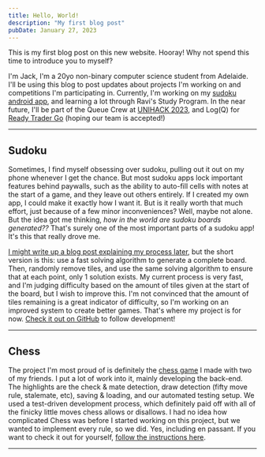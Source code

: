 ```yaml
---
title: Hello, World!
description: "My first blog post"
pubDate: January 27, 2023
---
```


This is my first blog post on this new website. Hooray! Why not spend this time to introduce you to myself? 

I'm Jack, I'm a 20yo non-binary computer science student from Adelaide. I'll be using this blog to post updates about projects I'm working on and
competitions I'm participating in. 
Currently, I'm working on my [sudoku android app](/projects/sudoku 'Sudoku project page'), and learning a lot through Ravi's Study Program. 
In the near future, I'll be part of the Queue Crew at [UNIHACK 2023](unihack.net/ 'UNIHACK'), and Log(Q) for [Ready Trader Go](https://readytradergo.optiver.com/ 'Ready Trader Go') (hoping our team is accepted!)


---

## Sudoku
Sometimes, I find myself obsessing over sudoku, pulling out it out on my phone whenever I get the chance. But most sudoku apps lock important features
behind paywalls, such as the ability to auto-fill cells with notes at the start of a game, and they leave out others entirely. If I created my own app,
I could make it exactly how I want it. But is it really worth that much effort, just because of a few minor inconveniences? Well, maybe not alone. But
the idea got me thinking, _how in the world are sudoku boards generated??_ That's surely one of the most important parts of a sudoku app! It's this that
really drove me. 

<BlogImage src={SudokuSmall} alt="Screenshot of my Sudoku Android App, showing a game-in-progress." />

[I might write up a blog post explaining my process later](/blog/generating-sudokus), 
but the short version is this: use a fast solving algorithm to generate a complete board. 
Then, randomly remove tiles, and use the same solving algorithm to ensure that at each point, only 1 solution exists. My current process is very fast,
and I'm judging difficulty based on the amount of tiles given at the start of the board, but I wish to improve this. I'm not convinced that the
amount of tiles remaining is a great indicator of difficulty, so I'm working on an improved system to create better games. That's where my project is
for now. [Check it out on GitHub](https://github.com/mortonjack/sudoku 'Sudoku Repo') to follow development!

---

## Chess
The project I'm most proud of is definitely the [chess game](/projects/chess 'Chess project page') I made with two of my friends. 
I put a lot of work into it, mainly developing the back-end. 
The highlights are the check & mate detection, draw detection (fifty move rule, stalemate, etc), saving & loading, and our automated testing setup. We used a
test-driven development process, which definitely paid off with all of the finicky little moves chess allows or disallows. I had no idea how complicated
Chess was before I started working on this project, but we wanted to implement every rule, so we did. Yes, including en passant. If you want to check it out
for yourself, [follow the instructions here](https://github.com/mortonjack/chess-oop 'Chess Repo').

<BlogImage src={Checkmate} alt="Screenshot of our chess game's GUI" />

---